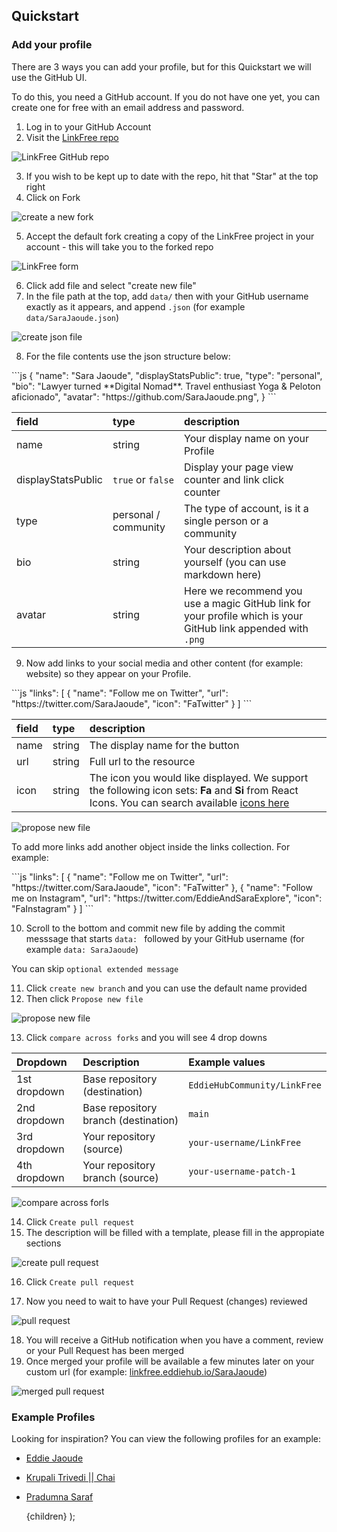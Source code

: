
## Quickstart

### Add your profile

There are 3 ways you can add your profile, but for this Quickstart we will use the GitHub UI.

To do this, you need a GitHub account. If you do not have one yet, you can create one for free with an email address and password.

1. Log in to your GitHub Account
2. Visit the [LinkFree repo](https://github.com/EddieHubCommunity/LinkFree)

![LinkFree GitHub repo](https://user-images.githubusercontent.com/82668196/208292176-fb2bedf9-8dd1-4fff-b422-30d54f2fdd48.png)

3. If you wish to be kept up to date with the repo, hit that "Star" at the top right
4. Click on Fork

![create a new fork](https://user-images.githubusercontent.com/82668196/208292177-7f1fe62e-a73d-4070-8a57-ca3ec47812fc.png)

5. Accept the default fork creating a copy of the LinkFree project in your account - this will take you to the forked repo

![LinkFree form](https://user-images.githubusercontent.com/82668196/208292178-92daccad-293d-407a-9d8d-0a86b63d6bd7.png)

6. Click add file and select "create new file"
7. In the file path at the top, add `data/` then with your GitHub username exactly as it appears, and append `.json` (for example `data/SaraJaoude.json`)

![create json file](https://user-images.githubusercontent.com/82668196/208292180-e0caee14-5eb3-42f1-9035-dabae4ce84f6.png)

8. For the file contents use the json structure below:

<ClipboardCopy>
```js
{
  "name": "Sara Jaoude",
  "displayStatsPublic": true,
  "type": "personal",
  "bio": "Lawyer turned **Digital Nomad**. Travel enthusiast Yoga & Peloton aficionado",
  "avatar": "https://github.com/SaraJaoude.png",
}
```
</ClipboardCopy>

| field              | type                 | description                                                                                                   |
| :----------------- | :------------------- | :------------------------------------------------------------------------------------------------------------ |
| name               | string               | Your display name on your Profile                                                                             |
| displayStatsPublic | `true` or `false`    | Display your page view counter and link click counter                                                         |
| type               | personal / community | The type of account, is it a single person or a community                                                     |
| bio                | string               | Your description about yourself (you can use markdown here)                                                    |
| avatar             | string               | Here we recommend you use a magic GitHub link for your profile which is your GitHub link appended with `.png` |

9. Now add links to your social media and other content (for example: website) so they appear on your Profile.

<ClipboardCopy>
```js
  "links": [
    {
      "name": "Follow me on Twitter",
      "url": "https://twitter.com/SaraJaoude",
      "icon": "FaTwitter"
    }
  ]
```
</ClipboardCopy>

| field | type   | description                                                                                                                                                                          |
| :---- | :----- | :----------------------------------------------------------------------------------------------------------------------------------------------------------------------------------- |
| name  | string | The display name for the button                                                                                                                                                      |
| url   | string | Full url to the resource                                                                                                                                                             |
| icon  | string | The icon you would like displayed. We support the following icon sets: **Fa** and **Si** from React Icons. You can search available [icons here](https://linkfree.eddiehub.io/icons) |

![propose new file](https://user-images.githubusercontent.com/82668196/208292185-743dc114-5699-4b58-bf5c-c5fc74f0248d.png)

To add more links add another object inside the links collection. For example:

<ClipboardCopy>
```js
  "links": [
    {
      "name": "Follow me on Twitter",
      "url": "https://twitter.com/SaraJaoude",
      "icon": "FaTwitter"
    },
    {
      "name": "Follow me on Instagram",
      "url": "https://twitter.com/EddieAndSaraExplore",
      "icon": "FaInstagram"
    }
  ]
```
</ClipboardCopy>

10. Scroll to the bottom and commit new file by adding the commit messsage that starts `data: ` followed by your GitHub username (for example `data: SaraJaoude`)

You can skip `optional extended message`

11. Click `create new branch` and you can use the default name provided
12. Then click `Propose new file`

![propose new file](https://user-images.githubusercontent.com/82668196/208292186-d954f0e5-bdb0-4177-ac14-eb5d99b329dd.png)

13. Click `compare across forks` and you will see 4 drop downs

| Dropdown     | Description                          | Example values               |
| :----------- | :----------------------------------- | :--------------------------- |
| 1st dropdown | Base repository (destination)        | `EddieHubCommunity/LinkFree` |
| 2nd dropdown | Base repository branch (destination) | `main`                       |
| 3rd dropdown | Your repository (source)             | `your-username/LinkFree`     |
| 4th dropdown | Your repository branch (source)      | `your-username-patch-1`      |

![compare across forls](https://user-images.githubusercontent.com/82668196/208292189-513b4213-a3a7-4a45-a834-ac6ce6b9217a.png)

14. Click `Create pull request`
15. The description will be filled with a template, please fill in the appropiate sections

![create pull request](https://user-images.githubusercontent.com/82668196/208292192-704402e7-c2d6-432e-8dab-cb6a678866c1.png)

16. Click `Create pull request`

17. Now you need to wait to have your Pull Request (changes) reviewed

![pull request](https://user-images.githubusercontent.com/82668196/208292196-c374d328-6bed-4f7b-adbc-b55c29b7c367.png)

18. You will receive a GitHub notification when you have a comment, review or your Pull Request has been merged
19. Once merged your profile will be available a few minutes later on your custom url (for example: [linkfree.eddiehub.io/SaraJaoude](https://linkfree.eddiehub.io/SaraJaoude))

![merged pull request](https://user-images.githubusercontent.com/82668196/208292199-e7a01541-5356-4b2f-8b3e-94be121c661f.png)

### Example Profiles

Looking for inspiration? You can view the following profiles for an example:

- [Eddie Jaoude](https://github.com/EddieHubCommunity/LinkFree/blob/main/data/eddiejaoude.json)
- [Krupali Trivedi || Chai](https://github.com/EddieHubCommunity/LinkFree/blob/main/data/krupalitrivedi.json)
- [Pradumna Saraf](https://github.com/EddieHubCommunity/LinkFree/blob/main/data/Pradumnasaraf.json)

  <DocsLayout title="LinkFree QuickStart Documentation">{children}</DocsLayout>
);
